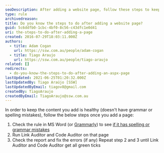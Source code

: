 ```yaml
---
seoDescription: After adding a website page, follow these steps to keep your content healthy - Check MS Word (or Grammarly) for spelling and grammar mistakes. Run Link Auditor and Code Auditor on that page. Check the report and fix errors (if any). Repeat steps 2-3 until all green ticks.
type: rule
archivedreason:
title: Do you know the steps to do after adding a website page?
guid: 5c6ddfb0-1cbc-4bf0-8c56-c43dfc1e0d41
uri: the-steps-to-do-after-adding-a-page
created: 2016-07-29T18:03:11.000Z
authors:
  - title: Adam Cogan
    url: https://ssw.com.au/people/adam-cogan
  - title: Tiago Araujo
    url: https://ssw.com.au/people/tiago-araujo
related: []
redirects:
  - do-you-know-the-steps-to-do-after-adding-an-aspx-page
lastUpdated: 2021-06-25T01:20:32.000Z
lastUpdatedBy: Tiago Araújo [SSW]
lastUpdatedByEmail: tiagov8@gmail.com
createdBy: TiagoAraujo
createdByEmail: TiagoAraujo@ssw.com.au
---
```


In order to keep the content you add is healthy (doesn't have grammar or spelling mistakes), follow the below steps once you add a page:
1. Check the rule in MS Word (or [Grammarly](https://grammarly.com/)) to see [if it has spelling or grammar mistakes](/do-you-use-spelling-and-grammar-checker-to-make-your-email-professional)
2. Run Link Auditor and Code Auditor on that page
3. Check the report and fix the errors (if any)
   Repeat step 2 and 3 until Link Auditor and Code Auditor get all green ticks
